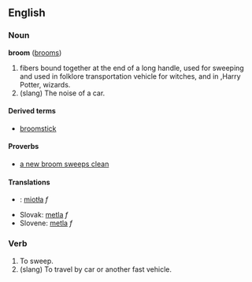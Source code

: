 == English ==
=== Noun ===
'''broom''' ([[brooms]])

# fibers bound together at the end of a long handle, used for sweeping and used in folklore transportation vehicle for witches, and in ,Harry Potter, wizards.
# (slang) The noise of a car.

====Derived terms====
*[[broomstick]]

====Proverbs====
*[[a new broom sweeps clean]]

==== Translations ====
*{{pl}}: [[miotła]] ''f''
*Slovak: [[metla#Slovak|metla]] ''f''
*Slovene: [[metla]] ''f''

===Verb===

# To sweep.
# (slang) To travel by car or another fast vehicle.